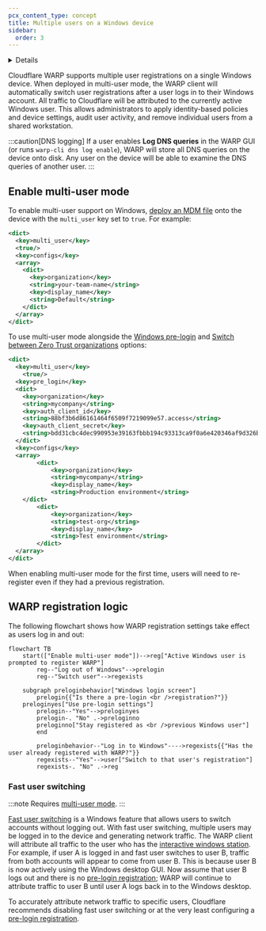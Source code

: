 ```yaml
---
pcx_content_type: concept
title: Multiple users on a Windows device
sidebar:
  order: 3
---
```



<Details header="Feature availability">

| [WARP modes](/cloudflare-one/connections/connect-devices/warp/configure-warp/warp-modes/) | [Zero Trust plans](https://www.cloudflare.com/teams-pricing/) |
| ----------------------------------------------------------------------------------------- | ------------------------------------------------------------- |
| All modes                                                                                 | All plans                                                     |

| System   | Availability | Minimum WARP version |
| -------- | ------------ | -------------------- |
| Windows  | ✅           |  2025.2.460.1        |
| macOS    | ❌           |                      |
| Linux    | ❌           |                      |
| iOS      | ❌           |                      |
| Android  | ❌           |                      |
| ChromeOS | ❌           |                      |

</Details>

Cloudflare WARP supports multiple user registrations on a single Windows device. When deployed in multi-user mode, the WARP client will automatically switch user registrations after a user logs in to their Windows account. All traffic to Cloudflare will be attributed to the currently active Windows user. This allows administrators to apply identity-based policies and device settings, audit user activity, and remove individual users from a shared workstation.

:::caution[DNS logging]
If a user enables **Log DNS queries** in the WARP GUI (or runs `warp-cli dns log enable`), WARP will store all DNS queries on the device onto disk. Any user on the device will be able to examine the DNS queries of another user.
:::

## Enable multi-user mode

To enable multi-user support on Windows, [deploy an MDM file](/cloudflare-one/connections/connect-devices/warp/deployment/mdm-deployment/#windows) onto the device with the `multi_user` key set to `true`. For example:

```xml
<dict>
  <key>multi_user</key>
  <true/>
  <key>configs</key>
  <array>
    <dict>
      <key>organization</key>
      <string>your-team-name</string>
      <key>display_name</key>
      <string>Default</string>
    </dict>
  </array>
</dict>
```

To use multi-user mode alongside the [Windows pre-login](/cloudflare-one/connections/connect-devices/warp/deployment/mdm-deployment/windows-prelogin/) and [Switch between Zero Trust organizations](/cloudflare-one/connections/connect-devices/warp/deployment/mdm-deployment/switch-organizations/) options:

```xml
<dict>
  <key>multi_user</key>
	<true/>
  <key>pre_login</key>
  <dict>
    <key>organization</key>
    <string>mycompany</string>
    <key>auth_client_id</key>
    <string>88bf3b6d86161464f6509f7219099e57.access</string>
    <key>auth_client_secret</key>
    <string>bdd31cbc4dec990953e39163fbbb194c93313ca9f0a6e420346af9d326b1d2a5</string>
  </dict>
  <key>configs</key>
  <array>
		<dict>
			<key>organization</key>
			<string>mycompany</string>
			<key>display_name</key>
			<string>Production environment</string>
  	</dict>
		<dict>
			<key>organization</key>
			<string>test-org</string>
			<key>display_name</key>
			<string>Test environment</string>
		</dict>
  </array>
</dict>
```

When enabling multi-user mode for the first time, users will need to re-register even if they had a previous registration.

## WARP registration logic

The following flowchart shows how WARP registration settings take effect as users log in and out:

```mermaid
flowchart TB
    start(["Enable multi-user mode"])-->reg["Active Windows user is prompted to register WARP"]
		reg--"Log out of Windows"-->prelogin
		reg--"Switch user"-->regexists

    subgraph preloginbehavior["Windows login screen"]
		prelogin{{"Is there a pre-login <br />registration?"}}
    preloginyes["Use pre-login settings"]
		prelogin--"Yes"-->preloginyes
		prelogin-. "No" .->preloginno
		preloginno["Stay registered as <br />previous Windows user"]
		end

		preloginbehavior--"Log in to Windows"---->regexists{{"Has the user already registered with WARP?"}}
		regexists--"Yes"-->user["Switch to that user's registration"]
		regexists-. "No" .->reg
```

### Fast user switching

:::note
Requires [multi-user mode](#enable-multi-user-mode).
:::

[Fast user switching](https://learn.microsoft.com/windows/win32/shell/fast-user-switching) is a Windows feature that allows users to switch accounts without logging out. With fast user switching, multiple users may be logged in to the device and generating network traffic. The WARP client will attribute all traffic to the user who has the [interactive windows station](http://techcommunity.microsoft.com/blog/askperf/sessions-desktops-and-windows-stations/372473). For example, if user A is logged in and fast user switches to user B, traffic from both accounts will appear to come from user B. This is because user B is now actively using the Windows desktop GUI. Now assume that user B logs out and there is no [pre-login registration](/cloudflare-one/connections/connect-devices/warp/deployment/mdm-deployment/windows-prelogin/); WARP will continue to attribute traffic to user B until user A logs back in to the Windows desktop.

To accurately attribute network traffic to specific users, Cloudflare recommends disabling fast user switching or at the very least configuring a [pre-login registration](/cloudflare-one/connections/connect-devices/warp/deployment/mdm-deployment/windows-prelogin/).

